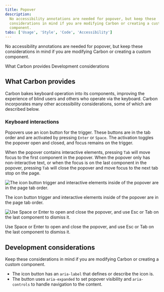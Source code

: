 ```yaml
---
title: Popover
description:
  No accessibility annotations are needed for popover, but keep these
  considerations in mind if you are modifying Carbon or creating a custom
  component.
tabs: ['Usage', 'Style', 'Code', 'Accessibility']
---
```




<PageDescription>

No accessibility annotations are needed for popover, but keep these
considerations in mind if you are modifying Carbon or creating a custom
component.

</PageDescription>

<AnchorLinks>
  <AnchorLink>What Carbon provides</AnchorLink>
  <AnchorLink>Development considerations</AnchorLink>
</AnchorLinks>

<A11yStatus layout="table" components="Popover" />

## What Carbon provides

Carbon bakes keyboard operation into its components, improving the experience of
blind users and others who operate via the keyboard. Carbon incorporates many
other accessibility considerations, some of which are described below.

### Keyboard interactions

Popovers use an icon button for the trigger. These buttons are in the tab order
and are activated by pressing `Enter` or `Space`. The activation toggles the
popover open and closed, and focus remains on the trigger.

When the popover contains interactive elements, pressing `Tab` will move focus
to the first component in the popover. When the popover only has non-interactive
text, or when the focus is on the last component in the popover, pressing `Tab`
will close the popover and move focus to the next tab stop on the page.

<Row>
<Column colLg={12}>

![The icon button trigger and interactive elements inside of the popover are in the page tab order.](images/popover-a11y-1.png)

<Caption>
  The icon button trigger and interactive elements inside of the popover are in
  the page tab order.
</Caption>

</Column>
</Row>

<Row>
<Column colLg={12}>

![Use Space or Enter to open and close the popover, and use Esc or Tab on the last component to dismiss it.](images/popover-a11y-2.png)

<Caption>
  Use Space or Enter to open and close the popover, and use Esc or Tab on the
  last component to dismiss it.
</Caption>

</Column>
</Row>

## Development considerations

Keep these considerations in mind if you are modifying Carbon or creating a
custom component.

- The icon button has an `aria-label` that defines or describe the icon is.
- The button uses `aria-expanded` to set popover visibility and `aria-controls`
  to handle navigation to the content.
